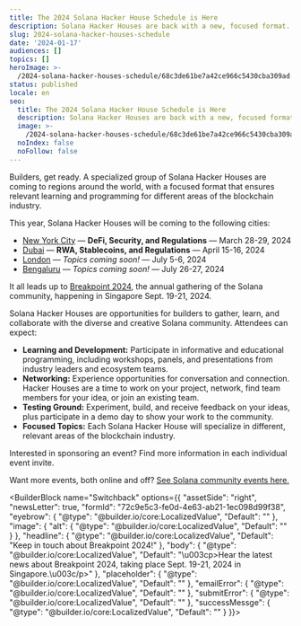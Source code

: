 ```yaml
---
title: The 2024 Solana Hacker House Schedule is Here
description: Solana Hacker Houses are back with a new, focused format.
slug: 2024-solana-hacker-houses-schedule
date: '2024-01-17'
audiences: []
topics: []
heroImage: >-
  /2024-solana-hacker-houses-schedule/68c3de61be7a42ce966c5430cba309ad.jpg
status: published
locale: en
seo:
  title: The 2024 Solana Hacker House Schedule is Here
  description: Solana Hacker Houses are back with a new, focused format.
  image: >-
    /2024-solana-hacker-houses-schedule/68c3de61be7a42ce966c5430cba309ad.jpg
  noIndex: false
  noFollow: false
---
```


Builders, get ready. A specialized group of Solana Hacker Houses are coming to regions around the world, with a focused format that ensures relevant learning and programming for different areas of the blockchain industry.

This year, Solana Hacker Houses will be coming to the following cities:

-   [New York City](https://lu.ma/solana-hh-nyc-2024) — **DeFi, Security, and Regulations** — March 28-29, 2024
-   [Dubai](https://lu.ma/dubai-hh-2024) — **RWA, Stablecoins, and Regulations** — April 15-16, 2024 
-   [London](https://lu.ma/london-hh-2024) — _Topics coming soon! —_ July 5-6, 2024 
-   [Bengaluru](https://lu.ma/bengaluru-hh-2024) — _Topics coming soon! —_ July 26-27, 2024

It all leads up to [Breakpoint 2024](https://solana.com/breakpoint), the annual gathering of the Solana community, happening in Singapore Sept. 19-21, 2024.

Solana Hacker Houses are opportunities for builders to gather, learn, and collaborate with the diverse and creative Solana community. Attendees can expect:

-   **Learning and Development:** Participate in informative and educational programming, including workshops, panels, and presentations from industry leaders and ecosystem teams. 
-   **Networking:** Experience opportunities for conversation and connection. Hacker Houses are a time to work on your project, network, find team members for your idea, or join an existing team.
-   **Testing Ground:** Experiment, build, and receive feedback on your ideas, plus participate in a demo day to show your work to the community.
-   **Focused Topics:** Each Solana Hacker House will specialize in different, relevant areas of the blockchain industry. 

Interested in sponsoring an event? Find more information in each individual event invite.

Want more events, both online and off? [See Solana community events here.](https://solana.com/events)

<BuilderBlock name="Switchback" options={{
  "assetSide": "right",
  "newsLetter": true,
  "formId": "72c9e5c3-fe0d-4e63-ab21-1ec098d99f38",
  "eyebrow": {
    "@type": "@builder.io/core:LocalizedValue",
    "Default": ""
  },
  "image": {
    "alt": {
      "@type": "@builder.io/core:LocalizedValue",
      "Default": ""
    }
  },
  "headline": {
    "@type": "@builder.io/core:LocalizedValue",
    "Default": "Keep in touch about Breakpoint 2024!"
  },
  "body": {
    "@type": "@builder.io/core:LocalizedValue",
    "Default": "\u003cp>Hear the latest news about Breakpoint 2024, taking place Sept. 19-21, 2024 in Singapore.\u003c/p>"
  },
  "placeholder": {
    "@type": "@builder.io/core:LocalizedValue",
    "Default": ""
  },
  "emailError": {
    "@type": "@builder.io/core:LocalizedValue",
    "Default": ""
  },
  "submitError": {
    "@type": "@builder.io/core:LocalizedValue",
    "Default": ""
  },
  "successMessge": {
    "@type": "@builder.io/core:LocalizedValue",
    "Default": ""
  }
}}>

</BuilderBlock>
